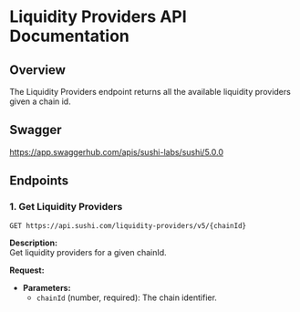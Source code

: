 # Liquidity Providers API Documentation

## Overview
The Liquidity Providers endpoint returns all the available liquidity providers given a chain id.

## Swagger

https://app.swaggerhub.com/apis/sushi-labs/sushi/5.0.0

## Endpoints

### 1. **Get Liquidity Providers**

`GET https://api.sushi.com/liquidity-providers/v5/{chainId}`

**Description:**  
Get liquidity providers for a given chainId.

**Request:**

- **Parameters:**
  - `chainId` (number, required): The chain identifier.
